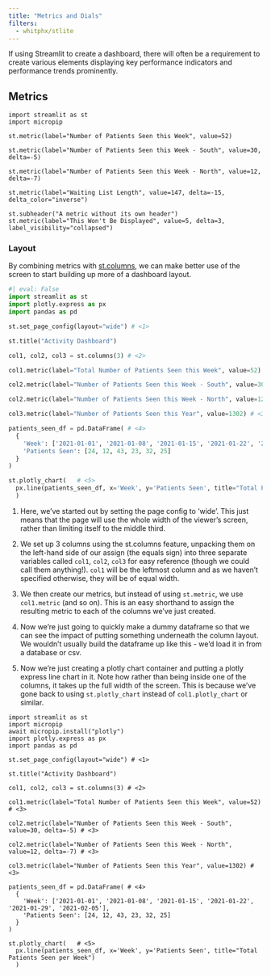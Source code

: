 ```yaml
---
title: "Metrics and Dials"
filters:
  - whitphx/stlite
---
```


If using Streamlit to create a dashboard, there will often be a requirement to create various elements displaying key performance indicators and performance trends prominently.

## Metrics

```stlite-python
import streamlit as st
import micropip

st.metric(label="Number of Patients Seen this Week", value=52)

st.metric(label="Number of Patients Seen this Week - South", value=30, delta=-5)

st.metric(label="Number of Patients Seen this Week - North", value=12, delta=-7)

st.metric(label="Waiting List Length", value=147, delta=-15, delta_color="inverse")

st.subheader("A metric without its own header")
st.metric(label="This Won't Be Displayed", value=5, delta=3, label_visibility="collapsed")

```

### Layout

By combining metrics with [st.columns](layout_columns.qmd), we can make better use of the screen to start building up more of a dashboard layout.

```python
#| eval: False
import streamlit as st
import plotly.express as px
import pandas as pd

st.set_page_config(layout="wide") # <1>

st.title("Activity Dashboard")

col1, col2, col3 = st.columns(3) # <2>

col1.metric(label="Total Number of Patients Seen this Week", value=52) # <3>

col2.metric(label="Number of Patients Seen this Week - South", value=30, delta=-5) # <3>

col2.metric(label="Number of Patients Seen this Week - North", value=12, delta=-7) # <3>

col3.metric(label="Number of Patients Seen this Year", value=1302) # <3>

patients_seen_df = pd.DataFrame( # <4>
  {
    'Week': ['2021-01-01', '2021-01-08', '2021-01-15', '2021-01-22', '2021-01-29', '2021-02-05'],
    'Patients Seen': [24, 12, 43, 23, 32, 25]
  }
)

st.plotly_chart(   # <5>
  px.line(patients_seen_df, x='Week', y='Patients Seen', title="Total Patients Seen per Week")
  )
```

1. Here, we've started out by setting the page config to 'wide'. This just means that the page will use the whole width of the viewer's screen, rather than limiting itself to the middle third.

2. We set up 3 columns using the st.columns feature, unpacking them on the left-hand side of our assign (the equals sign) into three separate variables called `col1`, `col2`, `col3` for easy reference (though we could call them anything!). `col1` will be the leftmost column and as we haven't specified otherwise, they will be of equal width.

3. We then create our metrics, but instead of using `st.metric`, we use `col1.metric` (and so on). This is an easy shorthand to assign the resulting metric to each of the columns we've just created.

4. Now we're just going to quickly make a dummy dataframe so that we can see the impact of putting something underneath the column layout. We wouldn't usually build the dataframe up like this - we'd load it in from a database or csv.

5. Now we're just creating a plotly chart container and putting a plotly express line chart in it. Note how rather than being inside one of the columns, it takes up the full width of the screen. This is because we've gone back to using `st.plotly_chart` instead of `col1.plotly_chart` or similar.

```stlite-python
import streamlit as st
import micropip
await micropip.install("plotly")
import plotly.express as px
import pandas as pd

st.set_page_config(layout="wide") # <1>

st.title("Activity Dashboard")

col1, col2, col3 = st.columns(3) # <2>

col1.metric(label="Total Number of Patients Seen this Week", value=52) # <3>

col2.metric(label="Number of Patients Seen this Week - South", value=30, delta=-5) # <3>

col2.metric(label="Number of Patients Seen this Week - North", value=12, delta=-7) # <3>

col3.metric(label="Number of Patients Seen this Year", value=1302) # <3>

patients_seen_df = pd.DataFrame( # <4>
  {
    'Week': ['2021-01-01', '2021-01-08', '2021-01-15', '2021-01-22', '2021-01-29', '2021-02-05'],
    'Patients Seen': [24, 12, 43, 23, 32, 25]
  }
)

st.plotly_chart(   # <5>
  px.line(patients_seen_df, x='Week', y='Patients Seen', title="Total Patients Seen per Week")
  )

```
